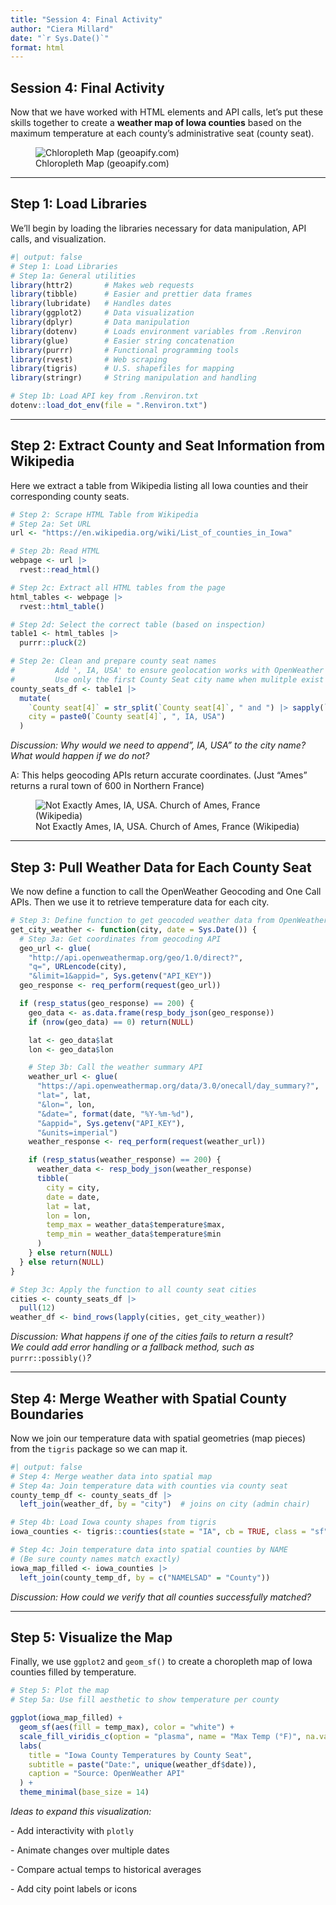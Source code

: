 ```yaml
---
title: "Session 4: Final Activity"
author: "Ciera Millard"
date: "`r Sys.Date()`"
format: html
---
```


## Session 4: Final Activity

Now that we have worked with HTML elements and API calls, let’s put these skills together to create a **weather map of Iowa counties** based on the maximum temperature at each county’s administrative seat (county seat).

![Chloropleth Map (geoapify.com)](images/clipboard-3021085322.png)

------------------------------------------------------------------------

## Step 1: Load Libraries

We’ll begin by loading the libraries necessary for data manipulation, API calls, and visualization.

```r
#| output: false
# Step 1: Load Libraries
# Step 1a: General utilities
library(httr2)       # Makes web requests
library(tibble)      # Easier and prettier data frames
library(lubridate)   # Handles dates
library(ggplot2)     # Data visualization
library(dplyr)       # Data manipulation
library(dotenv)      # Loads environment variables from .Renviron
library(glue)        # Easier string concatenation
library(purrr)       # Functional programming tools
library(rvest)       # Web scraping
library(tigris)      # U.S. shapefiles for mapping
library(stringr)     # String manipulation and handling
```

```r
# Step 1b: Load API key from .Renviron.txt
dotenv::load_dot_env(file = ".Renviron.txt")
```

------------------------------------------------------------------------

## Step 2: Extract County and Seat Information from Wikipedia

Here we extract a table from Wikipedia listing all Iowa counties and their corresponding county seats.

```r
# Step 2: Scrape HTML Table from Wikipedia
# Step 2a: Set URL
url <- "https://en.wikipedia.org/wiki/List_of_counties_in_Iowa"

# Step 2b: Read HTML
webpage <- url |>  
  rvest::read_html()

# Step 2c: Extract all HTML tables from the page
html_tables <- webpage |> 
  rvest::html_table()

# Step 2d: Select the correct table (based on inspection)
table1 <- html_tables |> 
  purrr::pluck(2)

# Step 2e: Clean and prepare county seat names
#         Add ', IA, USA' to ensure geolocation works with OpenWeather API
#         Use only the first County Seat city name when mulitple exist
county_seats_df <- table1 |> 
  mutate(
    `County seat[4]` = str_split(`County seat[4]`, " and ") |> sapply(`[`, 1),
    city = paste0(`County seat[4]`, ", IA, USA")
  )
```

*Discussion: Why would we need to append", IA, USA" to the city name?*\
*What would happen if we do not?*

A: This helps geocoding APIs return accurate coordinates. (Just "Ames" returns a rural town of 600 in Northern France)

![Not Exactly Ames, IA, USA. Church of Ames, France (Wikipedia)](images/clipboard-3492188893.jpeg)

------------------------------------------------------------------------

## Step 3: Pull Weather Data for Each County Seat

We now define a function to call the OpenWeather Geocoding and One Call APIs. Then we use it to retrieve temperature data for each city.

```r
# Step 3: Define function to get geocoded weather data from OpenWeather
get_city_weather <- function(city, date = Sys.Date()) {
  # Step 3a: Get coordinates from geocoding API
  geo_url <- glue(
    "http://api.openweathermap.org/geo/1.0/direct?",
    "q=", URLencode(city),
    "&limit=1&appid=", Sys.getenv("API_KEY"))
  geo_response <- req_perform(request(geo_url))

  if (resp_status(geo_response) == 200) {
    geo_data <- as.data.frame(resp_body_json(geo_response))
    if (nrow(geo_data) == 0) return(NULL)

    lat <- geo_data$lat
    lon <- geo_data$lon

    # Step 3b: Call the weather summary API
    weather_url <- glue(
      "https://api.openweathermap.org/data/3.0/onecall/day_summary?",
      "lat=", lat,
      "&lon=", lon,
      "&date=", format(date, "%Y-%m-%d"),
      "&appid=", Sys.getenv("API_KEY"),
      "&units=imperial")
    weather_response <- req_perform(request(weather_url))

    if (resp_status(weather_response) == 200) {
      weather_data <- resp_body_json(weather_response)
      tibble(
        city = city,
        date = date,
        lat = lat,
        lon = lon,
        temp_max = weather_data$temperature$max,
        temp_min = weather_data$temperature$min
      )
    } else return(NULL)
  } else return(NULL)
}
```

```r
# Step 3c: Apply the function to all county seat cities
cities <- county_seats_df |> 
  pull(12)
weather_df <- bind_rows(lapply(cities, get_city_weather))
```

*Discussion: What happens if one of the cities fails to return a result?*\
*We could add error handling or a fallback method, such as* `purrr::possibly()`*?*

------------------------------------------------------------------------

## Step 4: Merge Weather with Spatial County Boundaries

Now we join our temperature data with spatial geometries (map pieces) from the `tigris` package so we can map it.

```r
#| output: false
# Step 4: Merge weather data into spatial map
# Step 4a: Join temperature data with counties via county seat
county_temp_df <- county_seats_df |> 
  left_join(weather_df, by = "city")  # joins on city (admin chair)

# Step 4b: Load Iowa county shapes from tigris
iowa_counties <- tigris::counties(state = "IA", cb = TRUE, class = "sf")

# Step 4c: Join temperature data into spatial counties by NAME
# (Be sure county names match exactly)
iowa_map_filled <- iowa_counties |> 
  left_join(county_temp_df, by = c("NAMELSAD" = "County"))
```

*Discussion: How could we verify that all counties successfully matched?*

------------------------------------------------------------------------

## Step 5: Visualize the Map

Finally, we use `ggplot2` and `geom_sf()` to create a choropleth map of Iowa counties filled by temperature.

```r
# Step 5: Plot the map
# Step 5a: Use fill aesthetic to show temperature per county

ggplot(iowa_map_filled) +
  geom_sf(aes(fill = temp_max), color = "white") +
  scale_fill_viridis_c(option = "plasma", name = "Max Temp (°F)", na.value = "grey90") +
  labs(
    title = "Iowa County Temperatures by County Seat",
    subtitle = paste("Date:", unique(weather_df$date)),
    caption = "Source: OpenWeather API"
  ) +
  theme_minimal(base_size = 14)
```

*Ideas to expand this visualization:*

\- Add interactivity with `plotly`

\- Animate changes over multiple dates

\- Compare actual temps to historical averages

\- Add city point labels or icons
